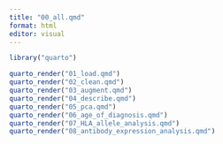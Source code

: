 ```yaml
---
title: "00_all.qmd"
format: html
editor: visual
---
```


```r
library("quarto")
```

```r
quarto_render("01_load.qmd")
quarto_render("02_clean.qmd")
quarto_render("03_augment.qmd")
quarto_render("04_describe.qmd")
quarto_render("05_pca.qmd")
quarto_render("06_age_of_diagnosis.qmd")
quarto_render("07_HLA_allele_analysis.qmd")
quarto_render("08_antibody_expression_analysis.qmd")
```

